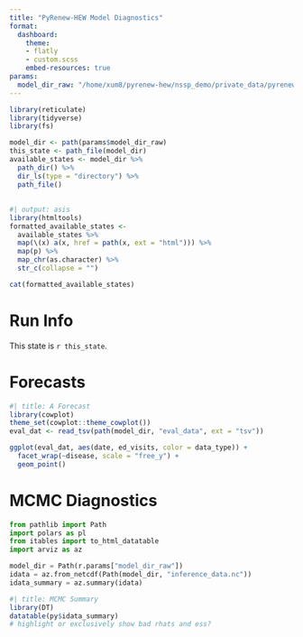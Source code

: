 ```yaml
---
title: "PyRenew-HEW Model Diagnostics"
format:
  dashboard:
    theme:
    - flatly
    - custom.scss
    embed-resources: true
params:
  model_dir_raw: "/home/xum8/pyrenew-hew/nssp_demo/private_data/pyrenew-test-output/influenza_r_2024-11-06_f_2024-08-18_t_2024-10-31/CA/" # pragma: allowlist-secret
---
```



```r
library(reticulate)
library(tidyverse)
library(fs)

model_dir <- path(params$model_dir_raw)
this_state <- path_file(model_dir)
available_states <- model_dir %>%
  path_dir() %>%
  dir_ls(type = "directory") %>%
  path_file()
```

## {.sidebar}

```r
#| output: asis
library(htmltools)
formatted_available_states <-
  available_states %>%
  map(\(x) a(x, href = path(x, ext = "html"))) %>%
  map(p) %>%
  map_chr(as.character) %>%
  str_c(collapse = "")

cat(formatted_available_states)
```

# Run Info

::: {.card title="Model Metadata"}
This state is `r this_state`.
:::

# Forecasts

```r
#| title: A Forecast
library(cowplot)
theme_set(cowplot::theme_cowplot())
eval_dat <- read_tsv(path(model_dir, "eval_data", ext = "tsv"))

ggplot(eval_dat, aes(date, ed_visits, color = data_type)) +
  facet_wrap(~disease, scale = "free_y") +
  geom_point()
```

# MCMC Diagnostics

```python
from pathlib import Path
import polars as pl
from itables import to_html_datatable
import arviz as az

model_dir = Path(r.params["model_dir_raw"])
idata = az.from_netcdf(Path(model_dir, "inference_data.nc"))
idata_summary = az.summary(idata)
```

```r
#| title: MCMC Summary
library(DT)
datatable(py$idata_summary)
# highlight or exclusively show bad rhats and ess?
```
